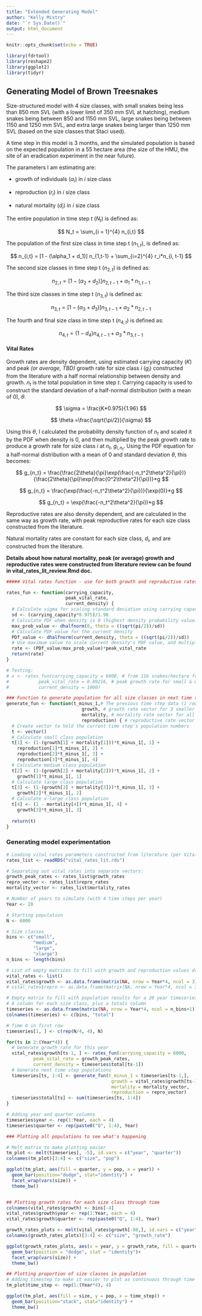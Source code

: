 ```yaml
---
title: "Extended Generating Model"
author: "Kelly Mistry"
date: "`r Sys.Date()`"
output: html_document
---
```


```r
knitr::opts_chunk$set(echo = TRUE)

library(fdrtool)
library(reshape2)
library(ggplot2)
library(tidyr)
```

## Generating Model of Brown Treesnakes

Size-structured model with 4 size classes, with small snakes being less than 850 mm SVL (with a lower limit of 350 mm SVL at hatching), medium snakes being between 850 and 1150 mm SVL, large snakes being between 1150 and 1250 mm SVL, and extra large snakes being larger than 1250 mm SVL (based on the size classes that Staci used).

A time step in this model is 3 months, and the simulated population is based on the expected population in a 55 hectare area (the size of the HMU, the site of an eradication experiment in the near future).

The parameters I am estimating are:

-   growth of individuals ($\alpha_i$) in $i$ size class

-   reproduction ($r_i$) in $i$ size class

-   natural mortality ($d_i$) in $i$ size class

The entire population in time step $t$ ($N_t$) is defined as:

$$
N_t = \sum_{i = 1}^{4} n_{i,t}
$$

The population of the first size class in time step t ($n_{1,t}$), is defined as:

$$
n_{i,t} = [1 - (\alpha_1 + d_1)] n_{1,t-1} + \sum_{i=2}^{4} r_i*n_{i, t-1}  
$$

The second size classes in time step t ($n_{2,t}$) is defined as:

$$
n_{2,t} = [1-(\alpha_2 + d_2)]n_{2, t-1} + \alpha_1*n_{1,t-1}
$$

The third size classes in time step t ($n_{3,t}$) is defined as:

$$
n_{3,t} = [1-(\alpha_3 + d_3)]n_{3, t-1} + \alpha_2*n_{2,t-1}
$$

The fourth and final size class in time step t ($n_{4,t}$) is defined as:

$$
n_{4,t} = (1-d_4)n_{4,t-1} + \alpha_3*n_{3,t-1}
$$

#### Vital Rates

Growth rates are density dependent, using estimated carrying capacity ($K$) and peak *(or average, TBD)* growth rate for size class $i$ ($g_i$) constructed from the literature with a half normal relationship between density and growth. $n_t$ is the total population in time step $t$. Carrying capacity is used to construct the standard deviation of a half-normal distribution (with a mean of 0), $\theta$.

$$
\sigma = \frac{K*0.975}{1.96}
$$

$$
\theta =\frac{\sqrt{\pi/2}}{\sigma}
$$

Using this $\theta$, I calculated the probability density function of $n_t$ and scaled it by the PDF when density is 0, and then multiplied by the peak growth rate to produce a growth rate for size class $i$ at $n_t$, $g_{i, n_t}$. Using the PDF equation for a half-normal distribution with a mean of 0 and standard deviation $\theta$, this becomes:

$$
g_{n_t} = \frac{\frac{2\theta}{\pi}\exp(\frac{-n_t^2\theta^2}{\pi})}{\frac{2\theta}{\pi}\exp(\frac{0^2\theta^2}{\pi})}*g
$$

$$
g_{n_t} = \frac{\exp(\frac{-n_t^2\theta^2}{\pi})}{\exp(0)}*g
$$

$$
g_{n_t} = \exp(\frac{-n_t^2\theta^2}{\pi})*g
$$

Reproductive rates are also density dependent, and are calculated in the same way as growth rate, with peak reproductive rates for each size class constructed from the literature.

Natural mortality rates are constant for each size class, $d_i$, and are constructed from the literature.

**Details about how natural mortality, peak (or average) growth and reproductive rates were constructed from literature review can be found in vital_rates_lit_review.Rmd doc.**

```r


##### Vital rates function - use for both growth and reproductive rates

rates_fun <- function(carrying_capacity, 
                      peak_vital_rate,
                      current_density) {
  # Calculate sigma for scaling standard deviation using carrying capacity
  sd <- (carrying_capacity*0.975)/1.96
  # Calculate PDF when density is 0 (highest density probability value)
  max_prob_value <- dhalfnorm(0, theta = ((sqrt(pi/2))/sd))
  # Calculate PDF value for the current density
  PDf_value <- dhalfnorm(current_density, theta = ((sqrt(pi/2))/sd))
  # Use maximum value to scale current density's PDF value, and multiply by the peak vital rate
  rate <- (PDf_value/max_prob_value)*peak_vital_rate
  return(rate)
}

# Testing:
# x <- rates_fun(carrying_capacity = 6000, # from 116 snakes/hectare for 55 hectares
#           peak_vital_rate = 0.09216, # peak growth rate for small & medium sizes
#           current_density = 1000) 

```

```r

### Function to generate population for all size classes in next time step 
generate_fun <- function(t_minus_1,# The previous time step data (1 row, 4 columns for each size class)
                            growth, # growth rate vector for 3 smaller size classes
                            mortality, # mortality rate vector for all size classes
                            reproduction) { # reproductive rate vector for 3 larger size classes
  # Create vector to hold the current time step's population numbers
  t <- vector() 
  # Calculate small class population
  t[1] <- (1-(growth[1] + mortality[1]))*t_minus_1[, 1] + 
    reproduction[1]*t_minus_1[, 2] + 
    reproduction[2]*t_minus_1[, 3] +
    reproduction[3]*t_minus_1[, 4]
  # Calculate medium class population
  t[2] <- (1-(growth[2] + mortality[2]))*t_minus_1[, 2] +
    growth[1]*t_minus_1[, 1]
  # Calculate large class population
  t[3] <- (1-(growth[3] + mortality[3]))*t_minus_1[, 3] +
    growth[2]*t_minus_1[, 2]
  # Calculate x-large class population
  t[4] <- (1 - mortality[4])*t_minus_1[, 4] +
    growth[3]*t_minus_1[, 3]
  
  return(t)
}


```

### Generating model experimentation

```r

# Loading vital rates parameters constructed from literature (per Vital_rates_lit_review.Rmd)
rates_list <- readRDS("vital_rates_lit.rds")

# Separating out vital rates into separate vectors:
growth_peak_rates <- rates_list$growth_rates
repro_vector <- rates_list$repro_rates
mortality_vector <- rates_list$mortality_rates

# Number of years to simulate (with 4 time steps per year)
Year <- 20

# Starting population
N <- 6000

# Size classes
bins <- c("small",
          "medium",
          "large",
          "xlarge")
n_bins <- length(bins)

# List of empty matrices to fill with growth and reproduction values drawn for each size class in each year
vital_rates <- list()
vital_rates$growth <- as.data.frame(matrix(NA, nrow = Year*4, ncol = 3))
# vital_rates$repro <- as.data.frame(matrix(NA, nrow = Year*4, ncol = 3)) # Add once I have updated reproduction peak or average rates from lit

# Empty matrix to fill with population results for a 20 year timeseries
# A column for each size class, plus a totals column
timeseries <- as.data.frame(matrix(NA, nrow = Year*4, ncol = n_bins+1))
colnames(timeseries) <- c(bins, "total")

# Time 0 in first row
timeseries[1, ] <- c(rep(N/4, 4), N)

for(ts in 2:(Year*4)) {
  # Generate growth rate for this year
  vital_rates$growth[ts-1, ] <- rates_fun(carrying_capacity = 6000,
          peak_vital_rate = growth_peak_rates,
          current_density = timeseries$total[ts-1])
  # Generate next time step populations
  timeseries[ts, 1:4] <- generate_fun(t_minus_1 = timeseries[ts-1,],
                                       growth = vital_rates$growth[ts-1, ],
                                       mortality = mortality_vector,
                                       reproduction = repro_vector)
  timeseries$total[ts] <- sum(timeseries[ts, 1:4])
}

# Adding year and quarter columns
timeseries$year <- rep(1:Year, each = 4)
timeseries$quarter <- rep(paste0("Q", 1:4), Year)

### Plotting all populations to see what's happening

# Melt matrix to make plotting easier
tm_plot <- melt(timeseries[, -5], id.vars = c("year", "quarter"))
colnames(tm_plot)[3:4] <- c("size", "pop")

ggplot(tm_plot, aes(fill = quarter, y = pop, x = year)) +
  geom_bar(position="dodge", stat="identity") +
  facet_wrap(vars(size)) +
  theme_bw()


## Plotting growth rates for each size class through time
colnames(vital_rates$growth) <- bins[-4]
vital_rates$growth$year <- rep(1:Year, each = 4)
vital_rates$growth$quarter <- rep(paste0("Q", 1:4), Year)

growth_rates_plots <- melt(vital_rates$growth[-80,], id.vars = c("year", "quarter"))
colnames(growth_rates_plots)[3:4] <- c("size", "growth_rate")

ggplot(growth_rates_plots, aes(x = year, y = growth_rate, fill = quarter)) +
  geom_bar(position = "dodge", stat = "identity")+
  facet_wrap(vars(size)) +
  theme_bw()

## Plotting proportion of size classes in population
# Adding timestep to make it easier to plot as continuous through time
tm_plot$time_step <- rep(1:(Year*4), 4)

ggplot(tm_plot, aes(fill = size, y = pop, x = time_step)) +
  geom_bar(position="stack", stat="identity") +
  theme_bw()

  
```
